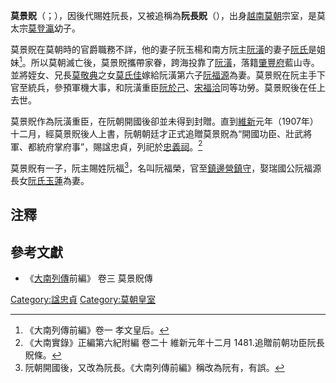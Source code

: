 '''莫景貺'''（{{vie|v='''Mạc Cảnh Huống'''|hn=莫景貺}}；{{bd|1542年||1632年|}}），因後代賜姓阮長，又被追稱為'''阮長貺'''（{{vie|v='''Nguyễn Trường Huống'''|hn=阮長貺}}），出身[[越南|越南]][[莫朝|莫朝]]宗室，是莫太宗[[莫登瀛|莫登瀛]]幼子。

莫景貺在莫朝時的官爵職務不詳，他的妻子阮玉楊和南方阮主[[阮潢|阮潢]]的妻子[[嘉裕皇后|阮氏]]是姐妹<ref>《大南列傳前編》卷一 孝文皇后。</ref>。所以莫朝滅亡後，莫景貺攜帶家眷，跨海投靠了[[阮潢|阮潢]]，落籍[[肇豐府|肇豐府]]藍山寺。並將姪女、兄長[[莫敬典|莫敬典]]之女[[莫氏佳|莫氏佳]]嫁給阮潢第六子[[阮福源|阮福源]]為妻。莫景貺在阮主手下官至統兵，參預軍機大事，和阮潢重臣[[阮於己|阮於己]]、[[宋福洽|宋福洽]]同等功勞。莫景貺後在任上去世。

莫景貺作為阮潢重臣，在阮朝開國後卻並未得到封贈。直到[[維新_(阮朝)|維新]]元年（1907年）十二月，經莫景貺後人上書，阮朝朝廷才正式追贈莫景貺為“開國功臣、壯武將軍、都統府掌府事”，賜諡忠貞，列祀於[[忠義祠|忠義祠]]。<ref>《大南實錄》正編第六紀附編 卷二十 維新元年十二月 1481.追贈前朝功臣阮長貺條。</ref>

莫景貺有一子，阮主賜姓阮福<ref>阮朝開國後，又改為阮長。《大南列傳前編》稱改為阮有，有誤。</ref>，名叫阮福榮，官至[[鎮邊營|鎮邊營]][[鎮守|鎮守]]，娶瑞國公阮福源長女[[阮氏玉蓮|阮氏玉蓮]]為妻。

==注釋==
{{reflist}}

==參考文獻==
*《[[大南實錄|大南列傳]]前編》 卷三 莫景貺傳

[[Category:諡忠貞|Category:諡忠貞]]
[[Category:莫朝皇室|Category:莫朝皇室]]
